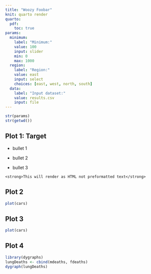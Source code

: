 ```yaml
---
title: "Woozy Foobar"
knit: quarto render
quarto:
  pdf:
    toc: true
params:
  minimum: 
    label: "Minimum:"
    value: 100
    input: slider
    min: 0
    max: 1000
  region:
    label: "Region:"
    value: east
    input: select
    choices: [east, west, north, south]
  data: 
    label: "Input dataset:"
    value: results.csv
    input: file
---
```


```r
str(params)
str(getwd())
```

## Plot 1: Target

-   bullet 1

-   bullet 2

-   bullet 3

<!--html_preserve-->
    <strong>This will render as HTML not preformatted text</strong>
<!--/html_preserve-->


## Plot 2

```r
plot(cars)
```

## Plot 3

```r
plot(cars)
```

## Plot 4

```r
library(dygraphs)
lungDeaths <- cbind(mdeaths, fdeaths)
dygraph(lungDeaths)
```
